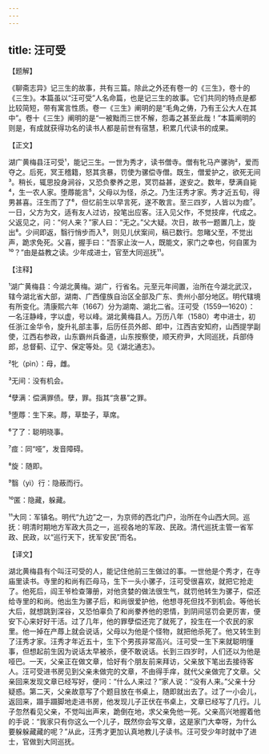 ```yaml
---
---
---
```

title: 汪可受
---




【题解】


《聊斋志异》记三生的故事，共有三篇。除此之外还有卷一的《三生》，卷十的《三生》。本篇虽以“汪可受”人名命篇，也是记三生的故事。它们共同的特点是都比较简短，带有寓言性质。卷一《三生》阐明的是“毛角之俦，乃有王公大人在其中”。卷十《三生》阐明的是“一被黜而三世不解，怨毒之甚至此哉！”本篇阐明的则是，有成就获得功名的读书人都是前世有宿慧，积累几代读书的成果。

【正文】

湖广黄梅县汪可受¹，能记三生。一世为秀才，读书僧寺。僧有牝马产骡驹²，爱而夺之。后死，冥王稽籍，怒其贪暴，罚使为骡偿寺僧。既生，僧爱护之，欲死无间³。稍长，辄思投身涧谷，又恐负豢养之恩，冥罚益甚，遂安之。数年，孽满自毙⁴，生一农人家。堕蓐能言⁵，父母以为怪，杀之。乃生汪秀才家。秀才近五旬，得男甚喜。汪生而了了⁶，但忆前生以早言死，遂不敢言。至三四岁，人皆以为痖⁷。一日，父方为文，适有友人过访，投笔出应客。汪入见父作，不觉技痒，代成之。父返见之，问：“何人来？”家人曰：“无之。”父大疑。次日，故书一题置几上，旋出⁸。少间即返，翳行悄步而入⁹，则见儿伏案间，稿已数行。忽睹父至，不觉出声，跪求免死。父喜，握手曰：“吾家止汝一人，既能文，家门之幸也，何自匿为¹⁰？”由是益教之读。少年成进士，官至大同巡抚¹¹。





【注释】


¹湖广黄梅县：今湖北黄梅。湖广，行省名。元至元年间置，治所在今湖北武汉，辖今湖北省大部，湖南、广西僮族自治区全部及广东、贵州小部分地区。明代辖境有所变化。清康熙六年（1667）分为湖南、湖北二省。汪可受（1559—1620）：一名汪静峰，字以虚，号以峰。湖北黄梅县人。万历八年（1580）考中进士，初任浙江金华令，旋升礼部主事，后历任员外郎、郎中，江西吉安知府，山西提学副使，江西右参政，山东霸州兵备道，山东按察使，顺天府尹，大同巡抚，兵部侍郎，总督蓟、辽宁、保定等处。见《湖北通志》。

²牝（pìn）：母，雌。

³无间：没有机会。

⁴孽满：偿满罪债。孽，罪。指其“贪暴”之罪。

⁵堕蓐：生下来。蓐，草垫子，草席。

⁶了了：聪明晓事。

⁷痖：同“哑”，发音障碍。

⁸旋：随即。

⁹翳（yì）行：隐蔽而行。

¹⁰匿：隐藏，躲藏。

¹¹大同：军镇名。明代“九边”之一，为京师的西北门户，治所在今山西大同。巡抚：明清时期地方军政大员之一，巡视各地的军政、民政。清代巡抚主管一省军政、民政，以“巡行天下，抚军安民”而名。





【译文】


湖北黄梅县有个叫汪可受的人，能记住他前三生做过的事。一世他是个秀才，在寺庙里读书。寺里的和尚有匹母马，生下一头小骡子，汪可受很喜欢，就把它抢走了。他死后，阎王爷检查簿册，对他贪婪的做法很生气，就罚他转生为骡子，偿还给寺里的和尚。他出生为骡子后，和尚很爱护他，他想寻死但找不到机会。等他长大后，就想跳到深谷，又恐怕辜负了和尚豢养他的恩情，到阴间惩罚会更厉害，便安下心来好好干活。过了几年，他的罪孽偿还完了就死了，投生在一个农民的家里。他一掉在产蓐上就会说话，父母以为他是个怪物，就把他杀死了。他又转生到了汪秀才家。汪秀才年近五十，生下个男孩非常高兴。汪可受一生下来就聪明懂事，但想起前生因为说话太早被杀，便不敢说话。长到三四岁时，人们还以为他是哑巴。一天，父亲正在做文章，恰好有个朋友前来拜访，父亲放下笔出去接待客人。汪可受进书房见到父亲未做完的文章，不由得手痒，就代父亲做完了文章。父亲回来发现文章已经写好，便问：“什么人来过？”家人说：“没有人来。”父亲十分疑惑。第二天，父亲故意写了个题目放在书桌上，随即就出去了。过了一小会儿，返回来，蹑手蹑脚地走进书房，他发现儿子正伏在书桌上，文章已经写了几行。儿子忽然看见父亲，不觉叫出声来，跪倒在地，求父亲免他一死。父亲高兴地握着他的手说：“我家只有你这么一个儿子，既然你会写文章，这是家门大幸呀，为什么要躲躲藏藏的呢？”从此，汪秀才更加认真地教儿子读书。汪可受少年时就中了进士，官做到大同巡抚。